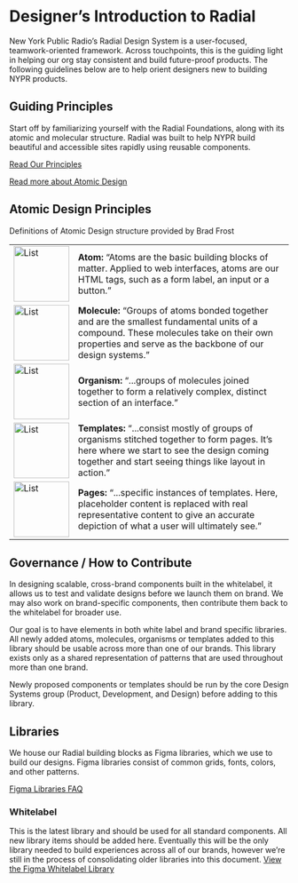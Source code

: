 
<Meta title="For Designers/Intro" />


# Designer’s Introduction to Radial

New York Public Radio’s Radial Design System is a user-focused, teamwork-oriented framework. Across touchpoints, this is the guiding light in helping our org stay consistent and build future-proof products. The following guidelines below are to help orient designers new to building NYPR products.



## Guiding Principles

Start off by familiarizing yourself with the Radial Foundations, along with its atomic and molecular structure. Radial was built to help NYPR build beautiful and accessible sites rapidly using reusable components.



[Read Our Principles](https://docs.google.com/document/d/1dwYRObMVdD9I-Mt1VJDZXheDNwFPTOHK4CZxzRa58ik/edit?pli=1#)

[Read more about Atomic Design](https://atomicdesign.bradfrost.com/table-of-contents/)



## Atomic Design Principles

Definitions of Atomic Design structure provided by Brad Frost


|  |  |
|--|--|
| <img alt="List" src="/images/AtomicDesign-atom.jpg" width="100" /> | **Atom:** “Atoms are the basic building blocks of matter. Applied to web interfaces, atoms are our HTML tags, such as a form label, an input or a button.” |
| <img alt="List" src="/images/AtomicDesign-molecule.jpg" width="100" /> | **Molecule:** “Groups of atoms bonded together and are the smallest fundamental units of a compound. These molecules take on their own properties and serve as the backbone of our design systems.” |
| <img alt="List" src="/images/AtomicDesign-organism.jpg" width="100" /> | **Organism:** “...groups of molecules joined together to form a relatively complex, distinct section of an interface.” |
| <img alt="List" src="/images/AtomicDesign-atom.jpg" width="100" /> | **Templates:** “...consist mostly of groups of organisms stitched together to form pages. It’s here where we start to see the design coming together and start seeing things like layout in action.” |
| <img alt="List" src="/images/AtomicDesign-page.jpg" width="100" /> | **Pages:** “...specific instances of templates. Here, placeholder content is replaced with real representative content to give an accurate depiction of what a user will ultimately see.” |

## Governance / How to Contribute

In designing scalable, cross-brand components built in the whitelabel, it allows us to test and validate designs before we launch them on brand. We may also work on brand-specific components, then contribute them back to the whitelabel for broader use.


Our goal is to have elements in both white label and brand specific libraries. All newly added atoms, molecules, organisms or templates added to this library should be usable across more than one of our brands. This library exists only as a shared representation of patterns that are used throughout more than one brand.



Newly proposed components or templates should be run by the core Design Systems group (Product, Development, and Design) before adding to this library.



## Libraries

We house our Radial building blocks as Figma libraries, which we use to build our designs. Figma libraries consist of common grids, fonts, colors, and other patterns.



[Figma Libraries FAQ](https://help.figma.com/hc/en-us/articles/360041051154)



### Whitelabel

This is the latest library and should be used for all standard components. All new library items should be added here. Eventually this will be the only library needed to build experiences across all of our brands, however we’re still in the process of consolidating older libraries into this document. [View the Figma Whitelabel Library](https://www.figma.com/file/6mNJjcAldqrElBDDFTR8ui/Whitelabel-In-Progress-MASTER?node-id=0%3A1)
